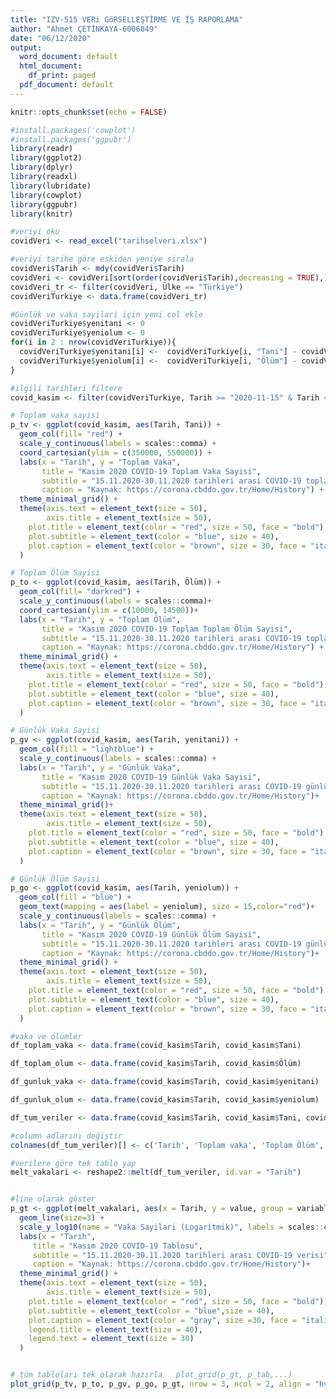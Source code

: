 ```yaml
---
title: "IZV-515 VERi GöRSELLEŞTİRME VE İŞ RAPORLAMA"
author: "Ahmet ÇETİNKAYA-6006049"
date: "06/12/2020"
output:
  word_document: default 
  html_document:
    df_print: paged 
  pdf_document: default
---
```



```r
knitr::opts_chunk$set(echo = FALSE)
```


```r
#install.packages('cowplot')
#install.packages('ggpubr')
library(readr)
library(ggplot2)
library(dplyr)
library(readxl)
library(lubridate)
library(cowplot)
library(ggpubr)
library(knitr)

#veriyi oku
covidVeri <- read_excel("tarihselveri.xlsx")

#veriyi tarihe göre eskiden yeniye sirala
covidVeri$Tarih <- mdy(covidVeri$Tarih)
covidVeri <- covidVeri[sort(order(covidVeri$Tarih),decreasing = TRUE),]
covidVeri_tr <- filter(covidVeri, Ülke == "Türkiye")
covidVeriTurkiye <- data.frame(covidVeri_tr)

#Günlük ve vaka sayilari için yeni col ekle
covidVeriTurkiye$yenitani <- 0
covidVeriTurkiye$yeniolum <- 0
for(i in 2 : nrow(covidVeriTurkiye)){
  covidVeriTurkiye$yenitani[i] <-  covidVeriTurkiye[i, "Tani"] - covidVeriTurkiye[i-1, "Tani"]
  covidVeriTurkiye$yeniolum[i] <-  covidVeriTurkiye[i, "Ölüm"] - covidVeriTurkiye[i-1, "Ölüm"]
}

#ilgili tarihleri filtere
covid_kasim <- filter(covidVeriTurkiye, Tarih >= "2020-11-15" & Tarih <= "2020-11-30")

# Toplam vaka sayisi
p_tv <- ggplot(covid_kasim, aes(Tarih, Tani)) + 
  geom_col(fill= "red") +
  scale_y_continuous(labels = scales::comma) +
  coord_cartesian(ylim = c(350000, 550000)) +
  labs(x = "Tarih", y = "Toplam Vaka", 
       title = "Kasim 2020 COVID-19 Toplam Vaka Sayisi",
       subtitle = "15.11.2020-30.11.2020 tarihleri arasi COVID-19 toplam vaka sayisi",
       caption = "Kaynak: https://corona.cbddo.gov.tr/Home/History") + 
  theme_minimal_grid() +
  theme(axis.text = element_text(size = 50),
        axis.title = element_text(size = 50),
    plot.title = element_text(color = "red", size = 50, face = "bold"),
    plot.subtitle = element_text(color = "blue", size = 40),
    plot.caption = element_text(color = "brown", size = 30, face = "italic")
  )

# Toplam Ölüm Sayisi
p_to <- ggplot(covid_kasim, aes(Tarih, Ölüm)) + 
  geom_col(fill= "darkred") +
  scale_y_continuous(labels = scales::comma)+
  coord_cartesian(ylim = c(10000, 14500))+
  labs(x = "Tarih", y = "Toplam Ölüm", 
       title = "Kasım 2020 COVID-19 Toplam Toplam Ölüm Sayisi",
       subtitle = "15.11.2020-30.11.2020 tarihleri arası COVID-19 toplam ölüm sayisi",
       caption = "Kaynak: https://corona.cbddo.gov.tr/Home/History") + 
  theme_minimal_grid() +
  theme(axis.text = element_text(size = 50),
        axis.title = element_text(size = 50),
    plot.title = element_text(color = "red", size = 50, face = "bold"),
    plot.subtitle = element_text(color = "blue", size = 40),
    plot.caption = element_text(color = "brown", size = 30, face = "italic")
  )

# Günlük Vaka Sayisi
p_gv <- ggplot(covid_kasim, aes(Tarih, yenitani)) + 
  geom_col(fill = "lightblue") +
  scale_y_continuous(labels = scales::comma) +
  labs(x = "Tarih", y = "Günlük Vaka", 
       title = "Kasım 2020 COVID-19 Günlük Vaka Sayisi",
       subtitle = "15.11.2020-30.11.2020 tarihleri arası COVID-19 günlük vaka sayisi",
       caption = "Kaynak: https://corona.cbddo.gov.tr/Home/History")+
  theme_minimal_grid()+
  theme(axis.text = element_text(size = 50),
        axis.title = element_text(size = 50),
    plot.title = element_text(color = "red", size = 50, face = "bold"),
    plot.subtitle = element_text(color = "blue", size = 40),
    plot.caption = element_text(color = "brown", size = 30, face = "italic")
  )

# Günlük Ölüm Sayisi
p_go <- ggplot(covid_kasim, aes(Tarih, yeniolum)) + 
  geom_col(fill = "blue") +
  geom_text(mapping = aes(label = yeniolum), size = 15,color="red")+
  scale_y_continuous(labels = scales::comma) +
  labs(x = "Tarih", y = "Günlük Ölüm", 
       title = "Kasım 2020 COVID-19 Günlük Ölüm Sayisi",
       subtitle = "15.11.2020-30.11.2020 tarihleri arası COVID-19 günlük ölüm sayısı",
       caption = "Kaynak: https://corona.cbddo.gov.tr/Home/History")+
  theme_minimal_grid() +
  theme(axis.text = element_text(size = 50),
        axis.title = element_text(size = 50),
    plot.title = element_text(color = "red", size = 50, face = "bold"),
    plot.subtitle = element_text(color = "blue", size = 40),
    plot.caption = element_text(color = "brown", size = 30, face = "italic")
  )

#vaka ve ölümler
df_toplam_vaka <- data.frame(covid_kasim$Tarih, covid_kasim$Tani)

df_toplam_olum <- data.frame(covid_kasim$Tarih, covid_kasim$Ölüm)

df_gunluk_vaka <- data.frame(covid_kasim$Tarih, covid_kasim$yenitani)

df_gunluk_olum <- data.frame(covid_kasim$Tarih, covid_kasim$yeniolum)

df_tum_veriler <- data.frame(covid_kasim$Tarih, covid_kasim$Tani, covid_kasim$Ölüm, covid_kasim$yenitani, covid_kasim$yeniolum)

#column adlarını değiştir
colnames(df_tum_veriler)[] <- c('Tarih', 'Toplam vaka', 'Toplam Ölüm', 'Günlük Vaka', 'Günlük Ölüm')

#verilere göre tek tablo yap
melt_vakalari <- reshape2::melt(df_tum_veriler, id.var = "Tarih")


#line olarak göster
p_gt <- ggplot(melt_vakalari, aes(x = Tarih, y = value, group = variable, col = variable)) +
  geom_line(size=3) +
  scale_y_log10(name = "Vaka Sayilari (Logaritmik)", labels = scales::comma) + 
  labs(x = "Tarih",  
     title = "Kasım 2020 COVID-19 Tablosu",
     subtitle = "15.11.2020-30.11.2020 tarihleri arası COVID-19 verisi",
     caption = "Kaynak: https://corona.cbddo.gov.tr/Home/History")+
  theme_minimal_grid() +
  theme(axis.text = element_text(size = 50),
        axis.title = element_text(size = 50),
    plot.title = element_text(color = "red", size = 50, face = "bold"),
    plot.subtitle = element_text(color = "blue",size = 40),
    plot.caption = element_text(color = "gray", size =30, face = "italic"),
    legend.title = element_text(size = 40),
    legend.text = element_text(size = 30)
  )


# tüm tabloları tek olarak hazırla   plot_grid(p_gt, p_tab,...)
plot_grid(p_tv, p_to, p_gv, p_go, p_gt, nrow = 3, ncol = 2, align = "hv", margin(20,20,20,20))


```
